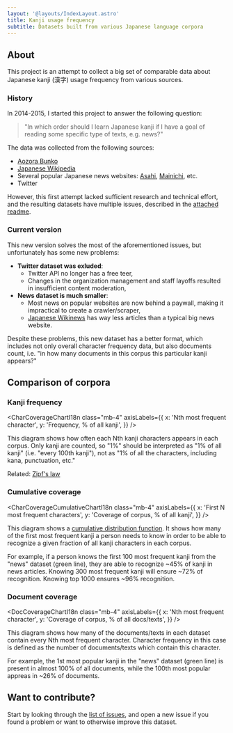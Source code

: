 ```yaml
---
layout: '@layouts/IndexLayout.astro'
title: Kanji usage frequency
subtitle: Datasets built from various Japanese language corpora
---
```


## About

This project is an attempt to collect a big set of comparable data
about Japanese kanji (漢字) usage frequency from various sources.

### History

In 2014-2015, I started this project to answer the following question:

> "In which order should I learn Japanese kanji if I have a goal
> of reading some specific type of texts, e.g. news?"

The data was collected from the following sources:

- [Aozora Bunko](https://www.aozora.gr.jp/)
- [Japanese Wikipedia](https://ja.wikipedia.org/)
- Several popular Japanese news websites:
  [Asahi](https://www.asahi.com/),
  [Mainichi](https://mainichi.jp/), etc.
- Twitter

However, this first attempt lacked sufficient research and technical effort,
and the resulting datasets have multiple issues, described in the
[attached readme](https://github.com/scriptin/kanji-frequency/tree/master/data2015/README.md).

### Current version

This new version solves the most of the aforementioned issues,
but unfortunately has some new problems:

- **Twitter dataset was exluded**:
  - Twitter API no longer has a free teer,
  - Changes in the organization management and staff layoffs
    resulted in insufficient content moderation,
- **News dataset is much smaller**:
  - Most news on popular websites are now behind a paywall,
    making it impractical to create a crawler/scraper,
  - [Japanese Wikinews](https://ja.wikinews.org/) has way
    less articles than a typical big news website.

Despite these problems, this new dataset has a better format,
which includes not only overall character frequency data,
but also documents count, i.e. "in how many documents
in this corpus this particular kanji appears?"

## Comparison of corpora

### Kanji frequency


<CharCoverageChartI18n
  class="mb-4"
  axisLabels={{
    x: 'Nth most frequent character',
    y: 'Frequency, % of all kanji',
  }}
/>

This diagram shows how often each Nth kanji characters appears in each corpus.
Only kanji are counted, so "1%" should be interpreted as "1% of all kanji"
(i.e. "every 100th kanji"), not as "1% of all the characters,
including kana, punctuation, etc."

Related: [Zipf's law](https://en.wikipedia.org/wiki/Zipf%27s_law)

### Cumulative coverage


<CharCoverageCumulativeChartI18n
  class="mb-4"
  axisLabels={{
    x: 'First N most frequent characters',
    y: 'Coverage of corpus, % of all kanji',
  }}
/>

This diagram shows a
[cumulative distribution function](https://en.wikipedia.org/wiki/Cumulative_distribution_function).
It shows how many of the first most frequent kanji a person needs to know
in order to be able to recognize a given fraction of all kanji characters
in each corpus.

For example, if a person knows the first 100 most frequent kanji from
the "news" dataset (green line), they are able to recognize ~45% of kanji
in news articles. Knowing 300 most frequent kanji will ensure ~72% of
recognition. Knowing top 1000 ensures ~96% recognition.

### Document coverage


<DocCoverageChartI18n
  class="mb-4"
  axisLabels={{
    x: 'Nth most frequent character',
    y: 'Coverage of corpus, % of all docs/texts',
  }}
/>

This diagram shows how many of the documents/texts in each dataset contain
every Nth most frequent character. Character frequency in this case is defined
as the number of documents/texts which contain this character.

For example, the 1st most popular kanji in the "news" dataset (green line)
is present in almost 100% of all documents, while the 100th most popular
appreas in ~26% of documents.

## Want to contribute?

Start by looking through the [list of issues](https://github.com/scriptin/kanji-frequency/issues),
and open a new issue if you found a problem or want to otherwise improve this dataset.
